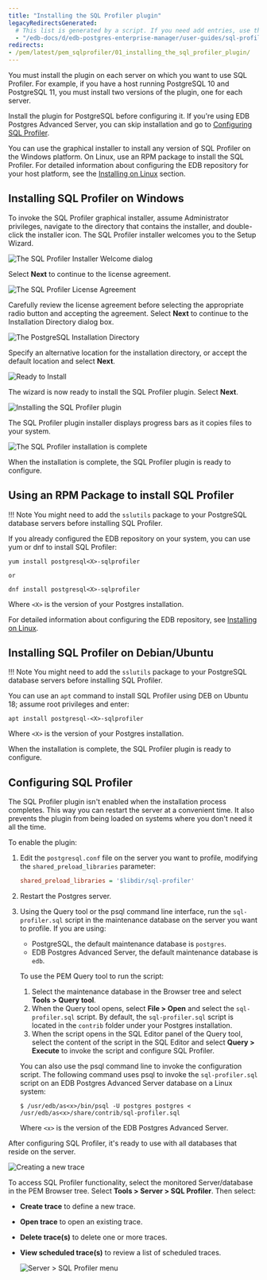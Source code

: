 ```yaml
---
title: "Installing the SQL Profiler plugin"
legacyRedirectsGenerated:
  # This list is generated by a script. If you need add entries, use the `legacyRedirects` key.
  - "/edb-docs/d/edb-postgres-enterprise-manager/user-guides/sql-profiler-configuration-guide/8.0/installing_the_sql_profiler_plugin.html"
redirects:
- /pem/latest/pem_sqlprofiler/01_installing_the_sql_profiler_plugin/
---
```


You must install the plugin on each server on which you want to use SQL Profiler. For example, if you have a host running PostgreSQL 10 and PostgreSQL 11, you must install two versions of the plugin, one for each server.

Install the plugin for PostgreSQL before configuring it. If you're using EDB Postgres Advanced Server, you can skip installation and go to [Configuring SQL Profiler](#configuring_sql_profiler).

You can use the graphical installer to install any version of SQL Profiler on the Windows platform. On Linux, use an RPM package to install the SQL Profiler. For detailed information about configuring the EDB repository for your host platform, see the [Installing on Linux](/pem/latest/installing_pem_server/installing_on_linux/using_edb_repository/) section.

## Installing SQL Profiler on Windows

To invoke the SQL Profiler graphical installer, assume Administrator privileges, navigate to the directory that contains the installer, and double-click the installer icon. The SQL Profiler installer welcomes you to the Setup Wizard.

![The SQL Profiler Installer Welcome dialog](../../images/installing_pem_sql_profiler_plugin_windows_welcome.png)

Select **Next** to continue to the license agreement.

![The SQL Profiler License Agreement](../../images/installing_pem_sql_profiler_plugin_windows_license_agreement.png)

Carefully review the license agreement before selecting the appropriate radio button and accepting the agreement. Select **Next** to continue to the Installation Directory dialog box.

![The PostgreSQL Installation Directory](../../images/installing_pem_sql_profiler_plugin_windows_installation_directory.png)

Specify an alternative location for the installation directory, or accept the default location and select **Next**.

![Ready to Install](../../images/installing_pem_sql_plugin_windows_ready_to_install.png)

The wizard is now ready to install the SQL Profiler plugin. Select **Next**.

![Installing the SQL Profiler plugin](../../images/installing_pem_sql_profiler_plugin_windows_in_progress.png)

The SQL Profiler plugin installer displays progress bars as it copies files to your system.

![The SQL Profiler installation is complete](../../images/installing_pem_sql_profiler_plugin_windows_finish.png)

When the installation is complete, the SQL Profiler plugin is ready to configure.

## Using an RPM Package to install SQL Profiler

!!! Note
    You might need to add the `sslutils` package to your PostgreSQL database servers before installing SQL Profiler.

If you already configured the EDB repository on your system, you can use yum or dnf to install SQL Profiler:

```shell
yum install postgresql<X>-sqlprofiler

or

dnf install postgresql<X>-sqlprofiler
```

Where `<X>` is the version of your Postgres installation.

For detailed information about configuring the EDB repository, see [Installing on Linux](/pem/latest/installing_pem_server/installing_on_linux/using_edb_repository/).

## Installing SQL Profiler on Debian/Ubuntu

!!! Note
    You might need to add the `sslutils` package to your PostgreSQL database servers before installing SQL Profiler.

You can use an `apt` command to install SQL Profiler using DEB on Ubuntu 18; assume root privileges and enter:

```shell
apt install postgresql-<X>-sqlprofiler
```

Where `<X>` is the version of your Postgres installation.

When the installation is complete, the SQL Profiler plugin is ready to configure.

## Configuring SQL Profiler

The SQL Profiler plugin isn't enabled when the installation process completes. This way you can restart the server at a convenient time. It also prevents the plugin from being loaded on systems where you don't need it all the time.

To enable the plugin:

1.  Edit the `postgresql.conf` file on the server you want to profile, modifying the `shared_preload_libraries` parameter:

    ```ini
    shared_preload_libraries = '$libdir/sql-profiler'
    ```

2.  Restart the Postgres server.

3.  Using the Query tool or the psql command line interface, run the `sql-profiler.sql` script in the maintenance database on the server you want to profile. If you are using:

    -   PostgreSQL, the default maintenance database is `postgres`.
    -   EDB Postgres Advanced Server, the default maintenance database is `edb`.

    To use the PEM Query tool to run the script:
    1.  Select the maintenance database in the Browser tree and select **Tools > Query tool**. 
    1.  When the Query tool opens, select **File > Open** and select the `sql-profiler.sql` script. By default, the `sql-profiler.sql` script is located in the `contrib` folder under your Postgres installation.
    1.  When the script opens in the SQL Editor panel of the Query tool, select the content of the script in the SQL Editor and select **Query > Execute** to invoke the script and configure SQL Profiler.

    You can also use the psql command line to invoke the configuration script. The following command uses psql to invoke the `sql-profiler.sql` script on an EDB Postgres Advanced Server database on a Linux system:

    ```shell
    $ /usr/edb/as<x>/bin/psql -U postgres postgres < /usr/edb/as<x>/share/contrib/sql-profiler.sql
    ```

    Where `<x>` is the version of the EDB Postgres Advanced Server.

After configuring SQL Profiler, it's ready to use with all databases that reside on the server.

![Creating a new trace](../../images/sp_create_new_trace.png)

To access SQL Profiler functionality, select the monitored Server/database in the PEM Browser tree. Select **Tools > Server > SQL Profiler**. Then select:

-   **Create trace** to define a new trace.
-   **Open trace** to open an existing trace.
-   **Delete trace(s)** to delete one or more traces.
-   **View scheduled trace(s)** to review a list of scheduled traces.

    ![Server > SQL Profiler menu](../../images/sql_profiler.png)
